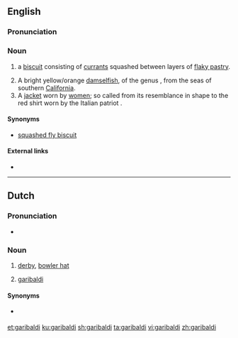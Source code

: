 {{also|Garibaldi}}
==English==
===Pronunciation===
{{rfp|lang=en}}

===Noun===
{{en-noun}}

# {{context|British|lang=en}} a [[biscuit]] consisting of [[currant]]s squashed between layers of [[flaky pastry]].
# A bright yellow/orange [[damselfish]], of the genus {{taxlink|Hypsypops|genus|noshow=1}}, from the seas of southern [[California]].
# A [[jacket]] worn by [[woman|women]]; so called from its resemblance in shape to the red shirt worn by the Italian patriot {{pedlink|Garibaldi}}.

====Synonyms====
* {{sense|biscuit}} [[squashed fly biscuit]]

====External links====
* {{pedia|Garibaldi biscuit}}


----

==Dutch==
===Pronunciation===
* {{audio|Nl-garibaldi.ogg|Audio}}

===Noun===
{{nl-noun|m|-'s|garibaldietje}}

# [[derby]], [[bowler hat]]
# {{context|zoology|lang=nl}} [[#English|garibaldi]] {{gloss|fish}}

====Synonyms====
* {{sense|bowler hat}} {{l|nl|garibaldihoed}}

[[et:garibaldi]]
[[ku:garibaldi]]
[[sh:garibaldi]]
[[ta:garibaldi]]
[[vi:garibaldi]]
[[zh:garibaldi]]